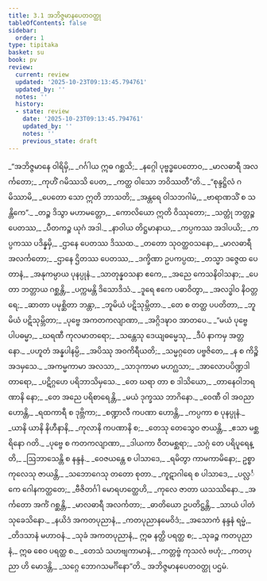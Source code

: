 ```yaml
---
title: 3.1 အဘိဇ္ဇမာနပေတဝတ္ထု
tableOfContents: false
sidebar:
  order: 1
type: tipitaka
basket: su
book: pv
review:
  current: review
  updated: '2025-10-23T09:13:45.794761'
  updated_by: ''
  notes: ''
  history:
  - state: review
    date: '2025-10-23T09:13:45.794761'
    updated_by: ''
    notes: ''
    previous_state: draft
---
```



<ReviewStatus review={frontmatter.review} showDetails={true} />

<HypothesisAnnotation frontmatter={frontmatter} />

<DynamicBreadcrumb />

<Division number="387" book="pv" e="ch" v="19" p="167">

<Paragraph number="420" type="verses" book="pv">
_“အဘိဇ္ဇမာနေ ဝါရိမှိ,_  
_ဂင်္ဂါယ ဣဓ ဂစ္ဆသိ;_  
_နဂ္ဂေါ ပုဗ္ဗဒ္ဓပေတောဝ,_  
_မာလဓာရီ အလင်္ကတော;_  
_ကုဟိံ ဂမိဿသိ ပေတ,_  
_ကတ္ထ ဝါသော ဘဝိဿတီ”တိ._  

</Paragraph>

</Division>
<Division number="388" book="pv" e="ch" v="19" p="167">

<Paragraph number="421" type="verses" book="pv">
_“စုန္ဒဋ္ဌိလံ ဂမိဿာမိ,_  
_ပေတော သော ဣတိ ဘာသတိ;_  
_အန္တရေ ဝါသဘဂါမံ,_  
_ဗာရာဏသိံ စ သန္တိကေ”._  

</Paragraph>

</Division>
<Division number="389" book="pv" e="ch" v="19" p="167">

<Paragraph number="422" type="verses" book="pv">
_တဉ္စ ဒိသွာ မဟာမတ္တော,_  
_ကောလိယော ဣတိ ဝိဿုတော;_  
_သတ္တုံ ဘတ္တဉ္စ ပေတဿ,_  
_ပီတကဉ္စ ယုဂံ အဒါ._  

</Paragraph>

</Division>
<Division number="390" book="pv" e="ch" v="19" p="167">

<Paragraph number="423" type="verses" book="pv">
_နာဝါယ တိဋ္ဌမာနာယ,_  
_ကပ္ပကဿ အဒါပယိ;_  
_ကပ္ပကဿ ပဒိန္နမှိ,_  
_ဌာနေ ပေတဿ ဒိဿထ._  

</Paragraph>

</Division>
<Division number="391" book="pv" e="ch" v="19" p="167">

<Paragraph number="424" type="verses" book="pv">
_တတော သုဝတ္ထဝသနော,_  
_မာလဓာရီ အလင်္ကတော;_  
_ဌာနေ ဌိတဿ ပေတဿ,_  
_ဒက္ခိဏာ ဥပကပ္ပထ;_  
_တသ္မာ ဒဇ္ဇေထ ပေတာနံ,_  
_အနုကမ္ပာယ ပုနပ္ပုနံ._  

</Paragraph>

</Division>
<Division number="392" book="pv" e="ch" v="19" p="167">

<Paragraph number="425" type="verses" book="pv">
_သာတုန္နဝသနာ ဧကေ,_  
_အညေ ကေသနိဝါသနာ;_  
_ပေတာ ဘတ္တာယ ဂစ္ဆန္တိ,_  
_ပက္ကမန္တိ ဒိသောဒိသံ._  

</Paragraph>

</Division>
<Division number="393" book="pv" e="ch" v="19" p="167">

<Paragraph number="426" type="verses" book="pv">
_ဒူရေ ဧကေ ပဓာဝိတွာ,_  
_အလဒ္ဓါဝ နိဝတ္တရေ;_  
_ဆာတာ ပမုစ္ဆိတာ ဘန္တာ,_  
_ဘူမိယံ ပဋိသုမ္ဘိတာ._  

</Paragraph>

</Division>
<Division number="394" book="pv" e="ch" v="19" p="167">

<Paragraph number="427" type="verses" book="pv">
_တေ စ တတ္ထ ပပတိတာ,_  
_ဘူမိယံ ပဋိသုမ္ဘိတာ;_  
_ပုဗ္ဗေ အကတကလျာဏာ,_  
_အဂ္ဂိဒဍ္ဎာဝ အာတပေ._  

</Paragraph>

</Division>
<Division number="395" book="pv" e="ch" v="19" p="167">

<Paragraph number="428" type="verses" book="pv">
_“မယံ ပုဗ္ဗေ ပါပဓမ္မာ,_  
_ဃရဏီ ကုလမာတရော;_  
_သန္တေသု ဒေယျဓမ္မေသု,_  
_ဒီပံ နာကမှ အတ္တနော._  

</Paragraph>

</Division>
<Division number="396" book="pv" e="ch" v="19" p="167">

<Paragraph number="429" type="verses" book="pv">
_ပဟူတံ အန္နပါနမ္ပိ,_  
_အပိဿု အဝကိရီယတိ;_  
_သမ္မဂ္ဂတေ ပဗ္ဗဇိတေ,_  
_န စ ကိဉ္စိ အဒမှသေ._  

</Paragraph>

</Division>
<Division number="397" book="pv" e="ch" v="19" p="168">

<Paragraph number="430" type="verses" book="pv">
_အကမ္မကာမာ အလသာ,_  
_သာဒုကာမာ မဟဂ္ဃသာ;_  
_အာလောပပိဏ္ဍဒါတာရော,_  
_ပဋိဂ္ဂဟေ ပရိဘာသိမှသေ._  

</Paragraph>

</Division>
<Division number="398" book="pv" e="ch" v="19" p="168">

<Paragraph number="431" type="verses" book="pv">
_တေ ဃရာ တာ စ ဒါသိယော,_  
_တာနေဝါဘရဏာနိ နော;_  
_တေ အညေ ပရိစာရေန္တိ,_  
_မယံ ဒုက္ခဿ ဘာဂိနော._  

</Paragraph>

</Division>
<Division number="399" book="pv" e="ch" v="19" p="168">

<Paragraph number="432" type="verses" book="pv">
_ဝေဏီ ဝါ အဝညာ ဟောန္တိ,_  
_ရထကာရီ စ ဒုဗ္ဘိကာ;_  
_စဏ္ဍာလီ ကပဏာ ဟောန္တိ,_  
_ကပ္ပကာ စ ပုနပ္ပုနံ._  

</Paragraph>

</Division>
<Division number="400" book="pv" e="ch" v="19" p="168">

<Paragraph number="433" type="verses" book="pv">
_ယာနိ ယာနိ နိဟီနာနိ,_  
_ကုလာနိ ကပဏာနိ စ;_  
_တေသု တေသွေဝ ဇာယန္တိ,_  
_ဧသာ မစ္ဆရိနော ဂတိ._  

</Paragraph>

</Division>
<Division number="401" book="pv" e="ch" v="19" p="168">

<Paragraph number="434" type="verses" book="pv">
_ပုဗ္ဗေ စ ကတကလျာဏာ,_  
_ဒါယကာ ဝီတမစ္ဆရာ;_  
_သဂ္ဂံ တေ ပရိပူရေန္တိ,_  
_ဩဘာသေန္တိ စ နန္ဒနံ._  

</Paragraph>

</Division>
<Division number="402" book="pv" e="ch" v="19" p="168">

<Paragraph number="435" type="verses" book="pv">
_ဝေဇယန္တေ စ ပါသာဒေ,_  
_ရမိတွာ ကာမကာမိနော;_  
ဥစ္စာကုလေသု ဇာယန္တိ,_  
_သဘောဂေသု တတော စုတာ._  

</Paragraph>

</Division>
<Division number="403" book="pv" e="ch" v="19" p="168">

<Paragraph number="436" type="verses" book="pv">
_ကူဋာဂါရေ စ ပါသာဒေ,_  
_ပလ္လင်္ကေ ဂေါနကတ္ထတေ;_  
_ဗီဇိတင်္ဂါ မောရဟတ္ထေဟိ,_  
_ကုလေ ဇာတာ ယသဿိနော._  

</Paragraph>

</Division>
<Division number="404" book="pv" e="ch" v="19" p="168">

<Paragraph number="437" type="verses" book="pv">
_အင်္ကတော အင်္ကံ ဂစ္ဆန္တိ,_  
_မာလဓာရီ အလင်္ကတာ;_  
_ဓာတိယော ဥပတိဋ္ဌန္တိ,_  
_သာယံ ပါတံ သုခေသိနော._  

</Paragraph>

</Division>
<Division number="405" book="pv" e="ch" v="19" p="168">

<Paragraph number="438" type="verses" book="pv">
_နယိဒံ အကတပုညာနံ,_  
_ကတပုညာနမေဝိဒံ;_  
_အသောကံ နန္ဒနံ ရမ္မံ,_  
_တိဒသာနံ မဟာဝနံ._  

</Paragraph>

</Division>
<Division number="406" book="pv" e="ch" v="19" p="168">

<Paragraph number="439" book="pv">
_သုခံ အကတပုညာနံ,_  
ဣဓ နတ္ထိ ပရတ္ထ စ;_  
_သုခဉ္စ ကတပုညာနံ,_  
ဣဓ စေဝ ပရတ္ထ စ._  

</Paragraph>

</Division>
<Division number="407" book="pv" e="ch" v="19" p="168">

<Paragraph number="440" type="verses" book="pv">
_တေသံ သဟဗျကာမာနံ,_  
_ကတ္တဗ္ဗံ ကုသလံ ဗဟုံ;_  
_ကတပုညာ ဟိ မောဒန္တိ,_  
_သဂ္ဂေ ဘောဂသမင်္ဂိနော”တိ._  


</Paragraph>
</Division>

<Paragraph number="441" type="center" book="pv">
အဘိဇ္ဇမာနပေတဝတ္ထု ပဌမံ.
</Paragraph>